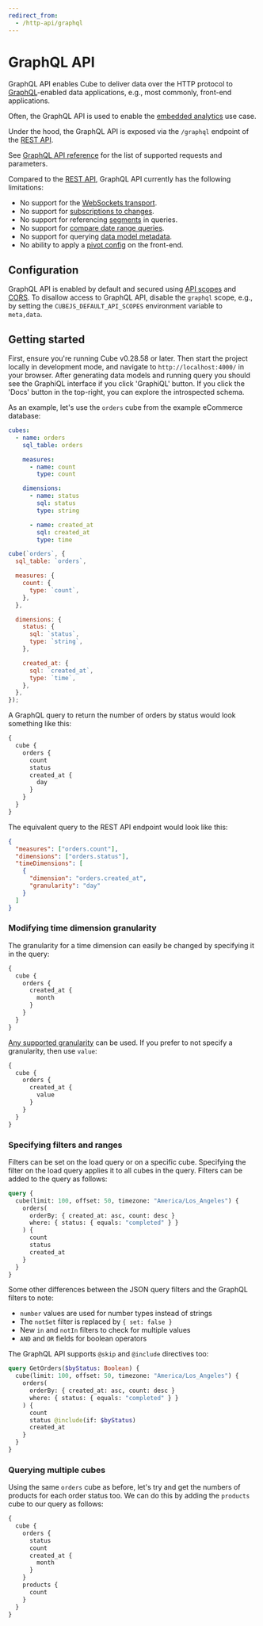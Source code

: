 ```yaml
---
redirect_from:
  - /http-api/graphql
---
```


# GraphQL API

GraphQL API enables Cube to deliver data over the HTTP protocol to
[GraphQL][graphql]-enabled data applications, e.g., most commonly, front-end
applications.

Often, the GraphQL API is used to enable the [embedded analytics][cube-ea] use
case.

Under the hood, the GraphQL API is exposed via the `/graphql` endpoint of the
[REST API][ref-rest-api].

See [GraphQL API reference][ref-ref-graphql-api] for the list of supported
requests and parameters.

<WarningBox>

Compared to the [REST API][ref-rest-api], GraphQL API currently has the
following limitations:

- No support for the [WebSockets transport][ref-websockets].
- No support for [subscriptions to changes][ref-subscriptions].
- No support for referencing [segments][ref-segments] in queries.
- No support for [compare date range queries][ref-compare-date-range].
- No support for querying [data model metadata][ref-metadata].
- No ability to apply a [pivot config][ref-pivot-config] on the front-end.

</WarningBox>

## Configuration

GraphQL API is enabled by default and secured using [API scopes][ref-api-scopes]
and [CORS][ref-cors]. To disallow access to GraphQL API, disable the `graphql`
scope, e.g., by setting the `CUBEJS_DEFAULT_API_SCOPES` environment variable to
`meta,data`.

## Getting started

First, ensure you're running Cube v0.28.58 or later. Then start the project
locally in development mode, and navigate to `http://localhost:4000/` in your
browser. After generating data models and running query you should see the
GraphiQL interface if you click 'GraphiQL' button. If you click the 'Docs'
button in the top-right, you can explore the introspected schema.

As an example, let's use the `orders` cube from the example eCommerce database:

<CodeTabs>

```yaml
cubes:
  - name: orders
    sql_table: orders

    measures:
      - name: count
        type: count

    dimensions:
      - name: status
        sql: status
        type: string

      - name: created_at
        sql: created_at
        type: time
```

```javascript
cube(`orders`, {
  sql_table: `orders`,

  measures: {
    count: {
      type: `count`,
    },
  },

  dimensions: {
    status: {
      sql: `status`,
      type: `string`,
    },

    created_at: {
      sql: `created_at`,
      type: `time`,
    },
  },
});
```

</CodeTabs>

A GraphQL query to return the number of orders by status would look something
like this:

```graphql
{
  cube {
    orders {
      count
      status
      created_at {
        day
      }
    }
  }
}
```

The equivalent query to the REST API endpoint would look like this:

```json
{
  "measures": ["orders.count"],
  "dimensions": ["orders.status"],
  "timeDimensions": [
    {
      "dimension": "orders.created_at",
      "granularity": "day"
    }
  ]
}
```

### Modifying time dimension granularity

The granularity for a time dimension can easily be changed by specifying it in
the query:

```graphql
{
  cube {
    orders {
      created_at {
        month
      }
    }
  }
}
```

[Any supported granularity][ref-schema-ref-preagg-granularity] can be used. If
you prefer to not specify a granularity, then use `value`:

```graphql
{
  cube {
    orders {
      created_at {
        value
      }
    }
  }
}
```

### Specifying filters and ranges

Filters can be set on the load query or on a specific cube. Specifying the
filter on the load query applies it to all cubes in the query. Filters can be
added to the query as follows:

```graphql
query {
  cube(limit: 100, offset: 50, timezone: "America/Los_Angeles") {
    orders(
      orderBy: { created_at: asc, count: desc }
      where: { status: { equals: "completed" } }
    ) {
      count
      status
      created_at
    }
  }
}
```

Some other differences between the JSON query filters and the GraphQL filters to
note:

- `number` values are used for number types instead of strings
- The `notSet` filter is replaced by `{ set: false }`
- New `in` and `notIn` filters to check for multiple values
- `AND` and `OR` fields for boolean operators

The GraphQL API supports `@skip` and `@include` directives too:

```graphql
query GetOrders($byStatus: Boolean) {
  cube(limit: 100, offset: 50, timezone: "America/Los_Angeles") {
    orders(
      orderBy: { created_at: asc, count: desc }
      where: { status: { equals: "completed" } }
    ) {
      count
      status @include(if: $byStatus)
      created_at
    }
  }
}
```

### Querying multiple cubes

Using the same `orders` cube as before, let's try and get the numbers of
products for each order status too. We can do this by adding the `products` cube
to our query as follows:

```graphql
{
  cube {
    orders {
      status
      count
      created_at {
        month
      }
    }
    products {
      count
    }
  }
}
```

[ref-schema-ref-preagg-granularity]:
  /reference/data-model/pre-aggregations#granularity
[ref-rest-api]: /product/apis-integrations/rest-api
[ref-api-scopes]: /product/apis-integrations/rest-api#configuration-api-scopes
[ref-cors]: /product/apis-integrations/rest-api#configuration-cors
[graphql]: https://graphql.org
[cube-ea]: https://cube.dev/use-cases/embedded-analytics
[ref-ref-graphql-api]: /reference/graphql-api
[ref-websockets]: /product/apis-integrations/rest-api/real-time-data-fetch#web-sockets
[ref-subscriptions]: /product/apis-integrations/rest-api/real-time-data-fetch#client-subscriptions
[ref-compare-date-range]: /product/apis-integrations/queries#compare-date-range-query
[ref-metadata]: /reference/rest-api#v1meta
[ref-pivot-config]: /reference/frontend/cubejs-client-core#pivotconfig
[ref-segments]: /reference/data-model/segments